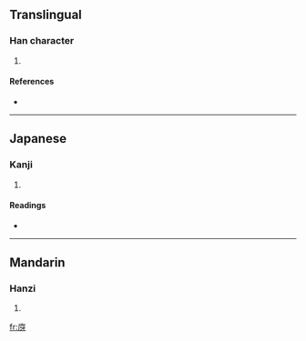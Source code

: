 ==Translingual==

===Han character===
{{Han char|rn=53|rad=广|as=04|sn=7|four=0024<sub>1</sub>|canj=戈一女竹 (IMVH)}}

# {{defn|Han|sort=广04}}

====References====
* {{Han ref|kx=0343.280|dkj=09246|dj=0653.150|hdz=20874.020|uh=5E8C|ud=24204|bh=CACF|bd=51919}}

----

==Japanese==

===Kanji===
{{ja-kanji|grade=|rs=广04}}

# {{defn|Japanese|sort=广04}}

====Readings====
* {{ja-readings|on=[[が]] (ga), [[げ]] (ge)|kun=[[ひさし]] (hisashi)}}

----

==Mandarin==

===Hanzi===
{{cmn-hanzi|pin=[[yǎ]] ([[ya3]])|wg=ya<sup>3</sup>}}

# {{defn|Mandarin|sort=广04}}

[[fr:庌]]